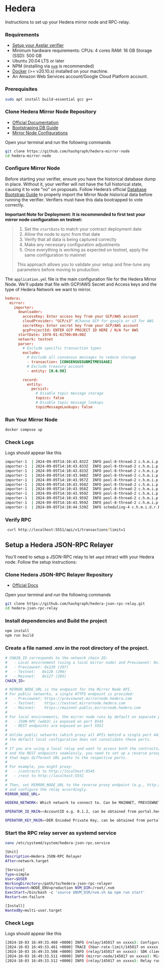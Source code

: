 # Hedera


Instructions to set up your Hedera mirror node and RPC-relay.

### Requirements

- [Setup your Axelar verifier](/validator/amplifier/verifier-onboarding/)
- Minimum hardware requirements: CPUs: 4 cores RAM: 16 GB Storage (SSD): 500 GB
- Ubuntu 20.04 LTS or later
- NPM (installing via [`nvm`](https://github.com/nvm-sh/nvm) is recommended)
- [Docker](https://docs.docker.com/engine/install/) (>= v20.10.x) installed on your machine. 
- An Amazon Web Services account/Google Cloud Platform account.

### Prerequisites

```bash
sudo apt install build-essential gcc g++
```

### Clone Hedera Mirror Node Repository

- [Official Documentation](https://docs.hedera.com/hedera/core-concepts/mirror-nodes/run-your-own-beta-mirror-node)
- [Bootstraping DB Guide](https://github.com/hashgraph/hedera-mirror-node/blob/main/docs/database/bootstrap.md)
- [Mirror Node Configurations](https://github.com/hashgraph/hedera-mirror-node/blob/main/docs/configuration.md)

Open your terminal and run the following commands

```bash
git clone https://github.com/hashgraph/hedera-mirror-node
cd hedera-mirror-node
```

### Configure Mirror Node

Before starting your verifier, ensure you have the historical database dump in place. Without it, your verifier will not have the full historical state, causing it to vote "no" on proposals. 
Follow Hedera’s official [Database Bootstrap Guide](https://github.com/hashgraph/hedera-mirror-node/blob/main/docs/database/bootstrap.md) to properly import the Mirror Node historical data before running the verifier. 
Verifiers must have this data bootrapped to vote correctly.

**Important Note for Deployment: It is recommended to first test your mirror node configuration on testnet:**
> 1. Set the `startDate` to match your contract deployment date
> 2. Allow the node to sync from that date
> 3. Verify that all data is being captured correctly
> 4. Make any necessary configuration adjustments
> 5. Once everything is working as expected on testnet, apply the same configuration to mainnet
>
> This approach allows you to validate your setup and fine-tune any parameters before moving to production.

The `application.yml` file is the main configuration file for the Hedera Mirror Node. We'll update that file with GCP/AWS Secret and Access keys and the type of Hedera Network we want to mirror.

```application.toml
hedera:
  mirror:
    importer:
      downloader:
        accessKey: Enter access key from your GCP/AWS account
        cloudProvider: "GCP/s3" #Choose GCP for google or s3 for AWS
        secretKey: Enter secret key from your GCP/AWS account
        gcpProjectId: ENTER GCP PROJECT ID HERE / N/A for AWS
      startDate: 1970-01-01T00:00:00Z
      network: testnet
      parser:
        # Exclude specific transaction types
        exclude:
          # Exclude all consensus messages to reduce storage
          - transaction: [CONSENSUSSUBMITMESSAGE]
          # Exclude treasury account
          - entity: [0.0.98]

        record:
          entity:
            persist:
              # Disable topic message storage
              topics: false
              # Disable topic message lookups
              topicMessageLookups: false
```

### Run Your Mirror Node

```bash
docker compose up
```

### Check Logs

Logs should appear like this

```bash
importer-1  | 2024-09-05T14:10:43.832Z  INFO pool-8-thread-2 c.h.m.i.p.b.BatchInserter Copied 1 rows to transaction table in 388.7 μs
importer-1  | 2024-09-05T14:10:43.833Z  INFO pool-8-thread-2 c.h.m.i.p.r.e.s.SqlEntityListener Completed batch inserts in 11.59 ms
importer-1  | 2024-09-05T14:10:43.833Z  INFO pool-8-thread-2 c.h.m.i.p.r.RecordFileParser Successfully processed 1 items from 2019-10-11T16_39_21.323930Z.rcd in 11.69 ms
importer-1  | 2024-09-05T14:10:43.948Z  INFO pool-8-thread-2 c.h.m.i.p.b.BatchInserter Copied 7 rows to crypto_transfer table in 664.4 μs
importer-1  | 2024-09-05T14:10:43.957Z  INFO pool-8-thread-2 c.h.m.i.p.b.BatchInserter Copied 3 rows to entity_temp table in 8.886 ms
importer-1  | 2024-09-05T14:10:43.958Z  INFO pool-8-thread-2 c.h.m.i.p.b.BatchInserter Copied 1 rows to record_file table in 483.7 μs
importer-1  | 2024-09-05T14:10:43.958Z  INFO pool-8-thread-2 c.h.m.i.p.b.TransactionHashBatchInserter Copied 1 rows from 1 shards to transaction_hash table in 653.0 μs
importer-1  | 2024-09-05T14:10:43.959Z  INFO pool-8-thread-2 c.h.m.i.p.b.BatchInserter Copied 1 rows to transaction table in 486.9 μs
importer-1  | 2024-09-05T14:10:43.959Z  INFO pool-8-thread-2 c.h.m.i.p.r.e.s.SqlEntityListener Completed batch inserts in 11.39 ms
importer-1  | 2024-09-05T14:10:43.959Z  INFO pool-8-thread-2 c.h.m.i.p.r.RecordFileParser Successfully processed 1 items from 2019-10-11T16_39_31.290027001Z.rcd in 11.50 ms
importer-1  | 2024-09-05T14:10:44.539Z  INFO scheduling-4 c.h.m.i.d.r.RecordFileDownloader No new signature files to download after file: 2019-10-11T16_39_31.290027001Z.rcd. Retrying in 0.5 s
```

### Verify RPC

```bash
 curl http://localhost:5551/api/v1/transactions?limit=1
```

## Setup a Hedera JSON-RPC Relayer
You'll need to setup a JSON-RPC relay to let `ampd` intract with your Hedera node. Follow the setup instructions:

### Clone Hedera JSON-RPC Relayer Repository

* [Official Docs](https://docs.hedera.com/hedera/tutorials/more-tutorials/json-rpc-connections/hedera-json-rpc-relay)

Open your terminal and run the following commands

```bash
git clone https://github.com/hashgraph/hedera-json-rpc-relay.git
cd hedera-json-rpc-relay
```

### Install dependencies and Build the project

```bash
npm install
npm run build
```

### Create a file named .env in the root directory of the project.

```bash
# CHAIN_ID corresponds to the network chain ID:
#   - Local environment (using a local mirror node) and Previewnet: 0x12a (298)
#   - Previewnet: 0x129 (297)
#   - Testnet:   0x128 (296)
#   - Mainnet:   0x127 (295)
CHAIN_ID=

# MIRROR_NODE_URL is the endpoint for the Mirror Node API.
# For public networks, a single HTTPS endpoint is provided:
#   - Previewnet: https://previewnet.mirrornode.hedera.com
#   - Testnet:    https://testnet.mirrornode.hedera.com
#   - Mainnet:    https://mainnet-public.mirrornode.hedera.com
#
# For local environments, the mirror node runs by default on separate ports:
#   - JSON-RPC (web3) is exposed on port 8545
#   - REST endpoints are exposed on port 5551
#
# Unlike public networks (which proxy all APIs behind a single port 443 endpoint),
# the default local configuration does not consolidate these ports.
#
# If you are using a local relay and want to access both the contracts/call (web3) 
# and the REST endpoints seamlessly, you need to set up a reverse proxy (e.g., Nginx or Apache)
# that maps different URL paths to the respective ports.
#
# For example, you might proxy:
#   - /contracts to http://localhost:8545
#   - /rest to http://localhost:5551
#
# Then, set MIRROR_NODE_URL to the reverse proxy endpoint (e.g., http://localhost:8080),
# and configure the relay accordingly.
MIRROR_NODE_URL=

HEDERA_NETWORK= Which network to connect to. Can be MAINNET, PREVIEWNET, TESTNET or OTHER

OPERATOR_ID_MAIN=<AccountID e.g. 0.1.2, can be obtained from portal.hedera.com, wallet or exchange of choice>

OPERATOR_KEY_MAIN=<DER Encoded Private Key, can be obtained from portal.hedera.com, wallet or exchange of choice>
```

### Start the RPC relay server as systemd service

```bash
nano /etc/systemd/system/hedera-json-rpc.service
```

```bash 
[Unit]
Description=Hedera JSON-RPC Relayer
After=network.target

[Service]
Type=simple
User=$USER
WorkingDirectory=/path/to/hedera-json-rpc-relayer
Environment=NODE_ENV=production NVM_DIR=/root/.nvm
ExecStart=/bin/bash -c 'source $NVM_DIR/nvm.sh && npm run start'
Restart=on-failure

[Install]
WantedBy=multi-user.target
```

### Check Logs

Logs should appear like this

```bash
[2024-10-03 16:49:33.460 +0000] INFO (relay/145017 on xxxxx): Configurations successfully loaded
[2024-10-03 16:49:33.461 +0000] TRACE (hbar-rate-limit/145017 on xxxxx): remainingBudget=11000000000 tℏ, resetTimestamp=1727974253461
[2024-10-03 16:49:33.508 +0000] INFO (relay/145017 on xxxxx): SDK client successfully configured to "testnet" for account 0.0.12345 with request timeout value: 10000
[2024-10-03 16:49:33.511 +0000] INFO (mirror-node/145017 on xxxxx): Mirror Node client successfully configured to REST url: http://localhost:8080/api/v1/ and Web3 url: http://localhost:8080/api/v1/ 
[2024-10-03 16:49:33.512 +0000] INFO (relay/145017 on xxxxx): Relay running with chainId=0x128
```
